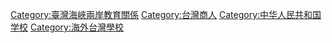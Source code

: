 {{Catmore}}

[[Category:臺灣海峽兩岸教育關係|Category:臺灣海峽兩岸教育關係]]
[[Category:台灣商人|Category:台灣商人]]
[[Category:中华人民共和国学校|Category:中华人民共和国学校]]
[[Category:海外台灣學校|Category:海外台灣學校]]